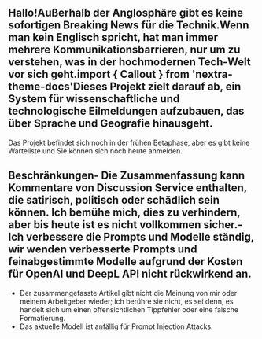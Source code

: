 
<CallToAction />

## Hallo!Außerhalb der Anglosphäre gibt es keine sofortigen **Breaking News** für die Technik.Wenn man kein Englisch spricht, hat man immer mehrere Kommunikationsbarrieren, nur um zu verstehen, was in der hochmodernen Tech-Welt vor sich geht.import { Callout } from 'nextra-theme-docs'<Callout type="info" emoji="🗞">Dieses Projekt zielt darauf ab, ein System für wissenschaftliche und technologische **Eilmeldungen** aufzubauen, das über Sprache und Geografie hinausgeht.

</Callout>

Das Projekt befindet sich noch in der frühen Betaphase, aber es gibt keine Warteliste und Sie können sich noch heute anmelden.

## Beschränkungen- Die Zusammenfassung kann Kommentare von Discussion Service enthalten, die satirisch, politisch oder schädlich sein können. Ich bemühe mich, dies zu verhindern, aber bis heute ist es nicht vollkommen sicher.- Ich verbessere die Prompts und Modelle ständig, wir wenden verbesserte Prompts und feinabgestimmte Modelle aufgrund der Kosten für OpenAI und DeepL API nicht rückwirkend an.

- Der zusammengefasste Artikel gibt nicht die Meinung von mir oder meinem Arbeitgeber wieder; ich berühre sie nicht, es sei denn, es handelt sich um einen offensichtlichen Tippfehler oder eine falsche Formatierung.
- Das aktuelle Modell ist anfällig für Prompt Injection Attacks.
